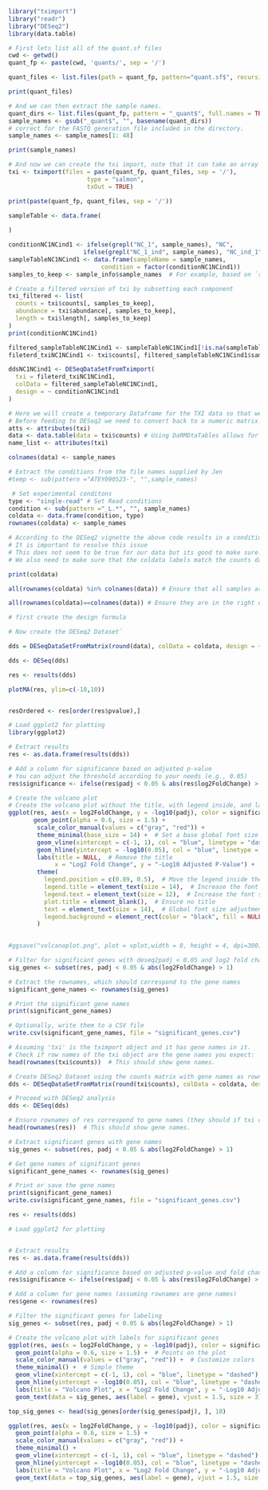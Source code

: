 ```r
library("tximport")
library("readr")
library("DESeq2")
library(data.table)
```

```r
# First lets list all of the quant.sf files
cwd <- getwd()
quant_fp <- paste(cwd, 'quants/', sep = '/')

quant_files <- list.files(path = quant_fp, pattern="quant.sf$", recursive = TRUE)
```
```r
print(quant_files)
```

```r
# And we can then extract the sample names.
quant_dirs <- list.files(quant_fp, pattern = "_quant$", full.names = TRUE)
sample_names <- gsub("_quant$", "", basename(quant_dirs))
# correct for the FASTQ generation file included in the directory.
sample_names <- sample_names[1: 48]
```

```r

print(sample_names)
```
```r
# And now we can create the txi import, note that it can take an array of file names.
txi <- tximport(files = paste(quant_fp, quant_files, sep = '/'),
                      type = "salmon",
                      txOut = TRUE)
```
```r
print(paste(quant_fp, quant_files, sep = '/'))
```


```r
sampleTable <- data.frame(
  
)

conditionNC1NCind1 <- ifelse(grepl("NC_1", sample_names), "NC", 
                     ifelse(grepl("NC_1_ind", sample_names), "NC_ind_1", NA))
sampleTableNC1NCind1 <- data.frame(sampleName = sample_names,
                          condition = factor(conditionNC1NCind1))
samples_to_keep <- sample_info$sample_names  # For example, based on `sample_info`

# Create a filtered version of txi by subsetting each component
txi_filtered <- list(
  counts = txi$counts[, samples_to_keep],
  abundance = txi$abundance[, samples_to_keep],
  length = txi$length[, samples_to_keep]
)
print(conditionNC1NCind1)
```

```r
filtered_sampleTableNC1NCind1 <- sampleTableNC1NCind1[!is.na(sampleTableNC1NCind1$conditionNC1NCind1), ]
fileterd_txiNC1NCind1 <- txi$counts[, filtered_sampleTableNC1NCind1$sampleName]
```

```r
ddsNC1NCind1 <- DESeqDataSetFromTximport(
  txi = fileterd_txiNC1NCind1,
  colData = filtered_sampleTableNC1NCind1,
  design = ~ conditionNC1NCind1
)
```


```r
# Here we will create a temporary Dataframe for the TXI data so that we can add the sample names as columns.
# Before feeding to DESeq2 we need to convert back to a numeric matrix.
atts <- attributes(txi)
data <- data.table(data = txi$counts) # Using DaRMDtaTables allows for better performance
name_list <- attributes(txi)

colnames(data) <- sample_names
```

```r
# Extract the conditions from the file names supplied by Jen
#temp <- sub(pattern ="ATEY090523-", "",sample_names)

 # Set experimental conditons
type <- "single-read" # Set Read conditions
condition <- sub(pattern ="_L.*", "", sample_names)
coldata <- data.frame(condition, type)
rownames(coldata) <- sample_names
```

```r
# According to the DESeq2 vignette the above code results in a conditions matrix for which the ordering is not the same as the samples.
# It is important to resolve this issue
# This does not seem to be true for our data but its good to make sure.
# We also need to make sure that the coldata labels match the counts data.

print(coldata)
```

```r
all(rownames(coldata) %in% colnames(data)) # Ensure that all samples are present in both the data and coldata.
```

```r
all(rownames(coldata)==colnames(data)) # Ensure they are in the right order
```

```r
# first create the design formula

# Now create the DESeq2 Dataset`

dds = DESeqDataSetFromMatrix(round(data), colData = coldata, design = ~ condition)


```

```r
dds <- DESeq(dds)
```

```r
res <- results(dds)

```

```r
plotMA(res, ylim=c(-10,10))
```

```r

```

```r
resOrdered <- res[order(res$pvalue),]
```

```r
# Load ggplot2 for plotting
library(ggplot2)

# Extract results
res <- as.data.frame(results(dds))

# Add a column for significance based on adjusted p-value
# You can adjust the threshold according to your needs (e.g., 0.05)
res$significance <- ifelse(res$padj < 0.05 & abs(res$log2FoldChange) > 1, "Significant", "Not Significant")

# Create the volcano plot
# Create the volcano plot without the title, with legend inside, and larger global font size
ggplot(res, aes(x = log2FoldChange, y = -log10(padj), color = significance)) +
       geom_point(alpha = 0.6, size = 1.5) +
        scale_color_manual(values = c("gray", "red")) +
        theme_minimal(base_size = 14) +  # Set a base global font size (adjust as needed)
        geom_vline(xintercept = c(-1, 1), col = "blue", linetype = "dashed") +
        geom_hline(yintercept = -log10(0.05), col = "blue", linetype = "dashed") +
        labs(title = NULL,  # Remove the title
             x = "Log2 Fold Change", y = "-Log10 Adjusted P-Value") +  # Adjust text size for labels  # Adjust the y-axis range # Specify breaks for y-axis ticks
        theme(
          legend.position = c(0.89, 0.5),  # Move the legend inside the plot on the right side
          legend.title = element_text(size = 14),  # Increase the font size of the legend title
          legend.text = element_text(size = 12),  # Increase the font size of the legend text
          plot.title = element_blank(),  # Ensure no title
          text = element_text(size = 14),  # Global font size adjustment for the entire plot
          legend.background = element_rect(color = "black", fill = NULL)  # Add a black border around the legend
        )

  
#ggsave("volcanoplot.png", plot = vplot,width = 8, height = 4, dpi=300)
```


```r
# Filter for significant genes with deseq2padj < 0.05 and log2 fold change > 1 (or any thresholds you prefer)
sig_genes <- subset(res, padj < 0.05 & abs(log2FoldChange) > 1)

# Extract the rownames, which should correspond to the gene names
significant_gene_names <- rownames(sig_genes)

# Print the significant gene names
print(significant_gene_names)

# Optionally, write them to a CSV file
write.csv(significant_gene_names, file = "significant_genes.csv")


```


```r
# Assuming 'txi' is the tximport object and it has gene names in it.
# Check if row names of the txi object are the gene names you expect:
head(rownames(txi$counts))  # This should show gene names.

# Create DESeq2 Dataset using the counts matrix with gene names as rownames.
dds <- DESeqDataSetFromMatrix(round(txi$counts), colData = coldata, design = ~ condition)

# Proceed with DESeq2 analysis
dds <- DESeq(dds)
```


```r
# Ensure rownames of res correspond to gene names (they should if txi contains gene names)
head(rownames(res))  # This should show gene names.

# Extract significant genes with gene names
sig_genes <- subset(res, padj < 0.05 & abs(log2FoldChange) > 1)

# Get gene names of significant genes
significant_gene_names <- rownames(sig_genes)

# Print or save the gene names
print(significant_gene_names)
write.csv(significant_gene_names, file = "significant_genes.csv")
```


```r
res <- results(dds)
```


```r
# Load ggplot2 for plotting


# Extract results
res <- as.data.frame(results(dds))

# Add a column for significance based on adjusted p-value and fold change
res$significance <- ifelse(res$padj < 0.05 & abs(res$log2FoldChange) > 1, "Significant", "Not Significant")

# Add a column for gene names (assuming rownames are gene names)
res$gene <- rownames(res)

# Filter the significant genes for labeling
sig_genes <- subset(res, padj < 0.05 & abs(log2FoldChange) > 1)

# Create the volcano plot with labels for significant genes
ggplot(res, aes(x = log2FoldChange, y = -log10(padj), color = significance)) +
  geom_point(alpha = 0.6, size = 1.5) +  # Points on the plot
  scale_color_manual(values = c("gray", "red")) +  # Customize colors
  theme_minimal() +  # Simple theme
  geom_vline(xintercept = c(-1, 1), col = "blue", linetype = "dashed") +  # Fold change cutoffs
  geom_hline(yintercept = -log10(0.05), col = "blue", linetype = "dashed") +  # p-value cutoff
  labs(title = "Volcano Plot", x = "Log2 Fold Change", y = "-Log10 Adjusted P-Value") +  # Labels
  geom_text(data = sig_genes, aes(label = gene), vjust = 1.5, size = 3)  # Add gene name labels to significant points

```
```r
top_sig_genes <- head(sig_genes[order(sig_genes$padj), ], 10)

ggplot(res, aes(x = log2FoldChange, y = -log10(padj), color = significance)) +
  geom_point(alpha = 0.6, size = 1.5) +
  scale_color_manual(values = c("gray", "red")) +
  theme_minimal() +
  geom_vline(xintercept = c(-1, 1), col = "blue", linetype = "dashed") +
  geom_hline(yintercept = -log10(0.05), col = "blue", linetype = "dashed") +
  labs(title = "Volcano Plot", x = "Log2 Fold Change", y = "-Log10 Adjusted P-Value") +
  geom_text(data = top_sig_genes, aes(label = gene), vjust = 1.5, size = 2)

```
